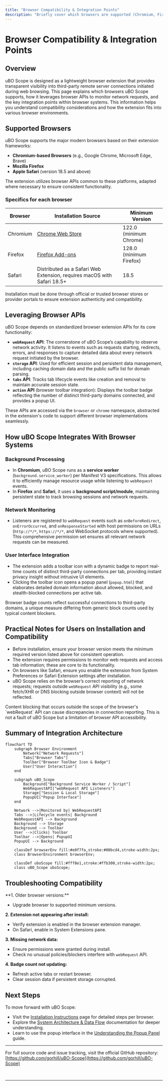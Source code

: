 ```yaml
---
title: "Browser Compatibility & Integration Points"
description: "Briefly cover which browsers are supported (Chromium, Firefox, Safari), how the extension leverages browser APIs, and where it integrates with browser systems. Practical notes for users on installation and compatibility."
---
```


# Browser Compatibility & Integration Points

## Overview

uBO Scope is designed as a lightweight browser extension that provides transparent visibility into third-party remote server connections initiated during web browsing. This page explains which browsers uBO Scope supports, how it leverages browser APIs to monitor network requests, and the key integration points within browser systems. This information helps you understand compatibility considerations and how the extension fits into various browser environments.

## Supported Browsers

uBO Scope supports the major modern browsers based on their extension frameworks:

- **Chromium-based Browsers** (e.g., Google Chrome, Microsoft Edge, Brave)
- **Mozilla Firefox**
- **Apple Safari** (version 18.5 and above)

The extension utilizes browser APIs common to these platforms, adapted where necessary to ensure consistent functionality.

### Specifics for each browser

| Browser       | Installation Source                                              | Minimum Version       |
|---------------|------------------------------------------------------------------|----------------------|
| Chromium      | [Chrome Web Store](https://chromewebstore.google.com/detail/ubo-scope/bbdpgcaljkaaigfcomhidmneffjjjfgp) | 122.0 (minimum Chrome) |
| Firefox       | [Firefox Add-ons](https://addons.mozilla.org/firefox/addon/ubo-scope/) | 128.0 (minimum Firefox) |
| Safari        | Distributed as a Safari Web Extension, requires macOS with Safari 18.5+ | 18.5 |

<Note>
Installation must be done through official or trusted browser stores or provider portals to ensure extension authenticity and compatibility.
</Note>

## Leveraging Browser APIs

uBO Scope depends on standardized browser extension APIs for its core functionality:

- **`webRequest` API**: The cornerstone of uBO Scope’s capability to observe network activity. It listens to events such as requests starting, redirects, errors, and responses to capture detailed data about every network request initiated by the browser.
- **`storage` API**: Used for efficient session and persistent data management, including caching domain data and the public suffix list for domain parsing.
- **`tabs` API**: Tracks tab lifecycle events like creation and removal to maintain accurate session state.
- **`action` API** (browser toolbar integration): Displays the toolbar badge reflecting the number of distinct third-party domains connected, and provides a popup UI.

These APIs are accessed via the `browser` or `chrome` namespace, abstracted in the extension's code to support different browser implementations seamlessly.

## How uBO Scope Integrates With Browser Systems

### Background Processing

- In **Chromium**, uBO Scope runs as a **service worker** (`background.service_worker`) per Manifest V3 specifications. This allows it to efficiently manage resource usage while listening to `webRequest` events.
- In **Firefox** and **Safari**, it uses a **background script/module**, maintaining persistent state to track browsing sessions and network requests.

### Network Monitoring

- Listeners are registered to `webRequest` events such as `onBeforeRedirect`, `onErrorOccurred`, and `onResponseStarted` with host permissions on URLs (`http://*/*`, `https://*/*`, and WebSocket protocols where supported). This comprehensive permission set ensures all relevant network requests can be measured.

### User Interface Integration

- The extension adds a toolbar icon with a dynamic badge to report real-time counts of distinct third-party connections per tab, providing instant privacy insight without intrusive UI elements.
- Clicking the toolbar icon opens a popup panel (`popup.html`) that elaborates detailed domain information about allowed, blocked, and stealth-blocked connections per active tab.

<Info>
Browser badge counts reflect successful connections to third-party domains, a unique measure differing from generic block counts used by typical content blockers.
</Info>

## Practical Notes for Users on Installation and Compatibility

- Before installation, ensure your browser version meets the minimum required version listed above for consistent operation.
- The extension requires permissions to monitor web requests and access tab information; these are core to its functionality.
- On browsers like Safari, ensure you enable the extension from System Preferences or Safari Extension settings after installation.
- uBO Scope relies on the browser’s correct reporting of network requests; requests outside `webRequest` API visibility (e.g., some fetch/XHR or DNS blocking outside browser context) will not be reflected.

<Warning>
Content blocking that occurs outside the scope of the browser's `webRequest` API can cause discrepancies in connection reporting. This is not a fault of uBO Scope but a limitation of browser API accessibility.
</Warning>

## Summary of Integration Architecture

```mermaid
flowchart TD
    subgraph Browser Environment
        Network["Network Requests"]
        Tabs["Browser Tabs"]
        Toolbar["Browser Toolbar Icon & Badge"]
        User["User Interaction"]
    end

    subgraph uBO_Scope
        Background["Background Service Worker / Script"]
        WebRequestAPI["webRequest API Listeners"]
        Storage["Session & Local Storage"]
        PopupUI["Popup Interface"]
    end

    Network -->|Monitored by| WebRequestAPI
    Tabs -->|Lifecycle events| Background
    WebRequestAPI --> Background
    Background --> Storage
    Background --> Toolbar
    User -->|Clicks| Toolbar
    Toolbar -->|Opens| PopupUI
    PopupUI --> Background

    classDef browserEnv fill:#e0f7fa,stroke:#00bcd4,stroke-width:2px;
    class BrowserEnvironment browserEnv;

    classDef uboScope fill:#fff8e1,stroke:#ffb300,stroke-width:2px;
    class uBO_Scope uboScope;
```

## Troubleshooting Compatibility

<Accordion title="Common Compatibility Issues">
**1. Older browser versions:**

- Upgrade browser to supported minimum versions.

**2. Extension not appearing after install:**

- Verify extension is enabled in the browser extension manager.
- On Safari, enable in System Extensions pane.

**3. Missing network data:**

- Ensure permissions were granted during install.
- Check no unusual policies/blockers interfere with `webRequest` API.

**4. Badge count not updating:**

- Refresh active tabs or restart browser.
- Clear session data if persistent storage corrupted.
</Accordion>

## Next Steps

To move forward with uBO Scope:

- Visit the [Installation Instructions](https://github.com/gorhill/uBO-Scope) page for detailed steps per browser.
- Explore the [System Architecture & Data Flow](../architecture-core-concepts/system-architecture-overview) documentation for deeper understanding.
- Learn to use the popup interface in the [Understanding the Popup Panel](../guides/core-workflows/understanding-the-popup) guide.


---

For full source code and issue tracking, visit the official GitHub repository: [https://github.com/gorhill/uBO-Scope](https://github.com/gorhill/uBO-Scope)

<br/>

---